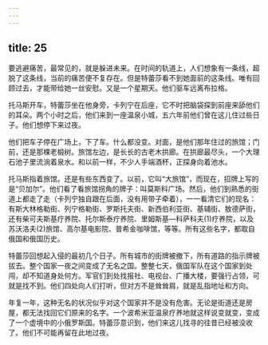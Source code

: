 ```yaml
---
---
---
```

title: 25
---




要逃避痛苦，最常见的，就是躲进未来。在时间的轨道上，人们想象有一条线，超脱了这条线，当前的痛苦便不复存在。但是特蕾莎看不到她面前的这条线。唯有回顾过去，才能带给她一丝安慰。又是一个星期天。他们驱车远离布拉格。

托马斯开车，特蕾莎坐在他身旁，卡列宁在后座，它不时把脑袋探到前座来舔他们的耳朵。两个小时之后，他们来到一座温泉小城，五六年前他们曾在这儿住过些日子。他们想停下来过夜。

他们把车子停在广场上，下了车。什么都没变。对面，是他们那年住过的旅馆；门前，还是那棵老椴树。旅馆左边，是长长的古老木拱廊。在拱廊最尽头，一个大理石池子里流淌着泉水。和以前一样，不少人手端酒杯，正探身向着池水。

托马斯指着旅馆。还是有些东西变了。以前，它叫“大旅馆”，而现在，招牌上写的是“贝加尔”。他们看了看旅馆拐角的牌子：叫莫斯科广场。然后，他们到熟悉的街道上都走了走（卡列宁独自跟在后面，没有用带子牵着），一一看清它们的现名：有斯大林格勒街、列宁格勒街、罗斯托夫街、新西伯利亚街、基辅街、敖德萨街，还有柴可夫斯基疗养院、托尔斯泰疗养院、里姆斯基—科萨科夫(1)疗养院，以及苏沃洛夫(2)旅馆、高尔基电影院、普希金咖啡馆，等等。所有这些名字，都取自俄国和俄国历史。

特蕾莎回想起入侵的最初几个日子。所有城市的街牌被撤下，所有道路的指示牌被拔去。整个国家一夜之间变成了无名之国。整整七天，俄国军队在这个国家到处闯，却不知道身处何方。军官们到处找报社、电视台、广播大楼，要强行占领，可就是找不到。他们四处向人们打听，但对方不是耸耸肩，就是乱指地址和方向。

年复一年，这种无名的状况似乎对这个国家并不是没有危害。无论是街道还是房屋，都无法找回它们原来的名字。一个波希米亚温泉疗养地就这样说变就变，变成了一个虚境中的小俄罗斯国。特蕾莎意识到，他们来这儿找寻的往昔已经被没收了。他们不可能再留在此地过夜。